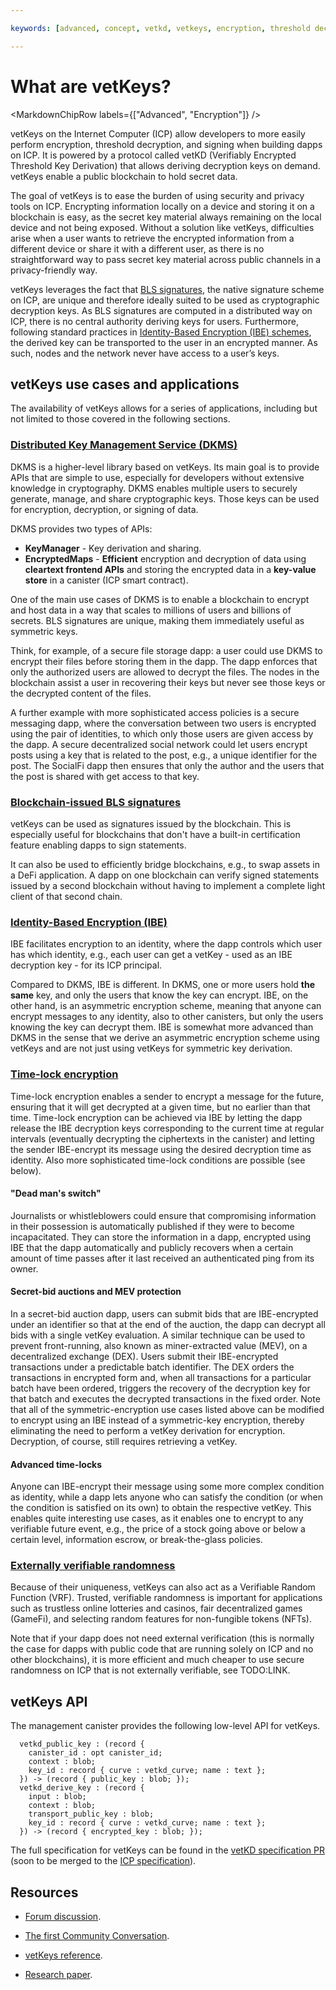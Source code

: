 ```yaml
---

keywords: [advanced, concept, vetkd, vetkeys, encryption, threshold decryption, encrypted threshold key derivation]

---
```



# What are vetKeys?

<MarkdownChipRow labels={["Advanced", "Encryption"]} />

vetKeys on the Internet Computer (ICP) allow developers to more easily perform encryption, threshold decryption, and signing when building dapps on ICP. It is powered by a protocol called vetKD (Verifiably Encrypted Threshold Key Derivation) that allows deriving decryption keys on demand. vetKeys enable a public blockchain to hold secret data.

The goal of vetKeys is to ease the burden of using security and privacy tools on ICP. Encrypting information locally on a device and storing it on a blockchain is easy, as the secret key material always remaining on the local device and not being exposed. Without a solution like vetKeys, difficulties arise when a user wants to retrieve the encrypted information from a different device or share it with a different user, as there is no straightforward way to pass secret key material across public channels in a privacy-friendly way.

vetKeys leverages the fact that [BLS signatures](https://learn.internetcomputer.org/hc/en-us/articles/34209540682644-Subnet-Keys-and-Subnet-Signatures), the native signature scheme on ICP, are unique and therefore ideally suited to be used as cryptographic decryption keys. As BLS signatures are computed in a distributed way on ICP, there is no central authority deriving keys for users. Furthermore, following standard practices in [Identity-Based Encryption (IBE) schemes](/docs/references/vetkeys-overview), the derived key can be transported to the user in an encrypted manner. As such, nodes and the network never have access to a user’s keys.

## vetKeys use cases and applications

The availability of vetKeys allows for a series of applications, including but not limited to those covered in the following sections.

### [Distributed Key Management Service (DKMS)](./dkms.mdx)

DKMS is a higher-level library based on vetKeys. Its main goal is to provide APIs that are simple to use, especially for developers without extensive knowledge in cryptography. DKMS enables multiple users to securely generate, manage, and share cryptographic keys. Those keys can be used for encryption, decryption, or signing of data.

DKMS provides two types of APIs:
- **KeyManager** - Key derivation and sharing.
- **EncryptedMaps** - **Efficient** encryption and decryption of data using **cleartext frontend APIs** and storing the encrypted data in a **key-value store** in a canister (ICP smart contract).

One of the main use cases of DKMS is to enable a blockchain to encrypt and host data in a way that scales to millions of users and billions of secrets. BLS signatures are unique, making them immediately useful as symmetric keys.

Think, for example, of a secure file storage dapp: a user could use DKMS to encrypt their files before storing them in the dapp. The dapp enforces that only the authorized users are allowed to decrypt the files. The nodes in the blockchain assist a user in recovering their keys but never see those keys or the decrypted content of the files.

A further example with more sophisticated access policies is a secure messaging dapp, where the conversation between two users is encrypted using the pair of identities, to which only those users are given access by the dapp. A secure decentralized social network could let users encrypt posts using a key that is related to the post, e.g., a unique identifier for the post. The SocialFi dapp then ensures that only the author and the users that the post is shared with get access to that key.

### [Blockchain-issued BLS signatures](./advanced/bls-signatures.mdx)

vetKeys can be used as signatures issued by the blockchain. This is especially useful for blockchains that don't have a built-in certification feature enabling dapps to sign statements.

It can also be used to efficiently bridge blockchains, e.g., to swap assets in a DeFi application. A dapp on one blockchain can verify signed statements issued by a second blockchain without having to implement a complete light client of that second chain.

### [Identity-Based Encryption (IBE)](./advanced/identity-based-encryption.mdx)

IBE facilitates encryption to an identity, where the dapp controls which user has which identity, e.g., each user can get a vetKey - used as an IBE decryption key - for its ICP principal.

Compared to DKMS, IBE is different. In DKMS, one or more users hold **the same** key, and only the users that know the key can encrypt. IBE, on the other hand, is an asymmetric encryption scheme, meaning that anyone can encrypt messages to any identity, also to other canisters, but only the users knowing the key can decrypt them. IBE is somewhat more advanced than DKMS in the sense that we derive an asymmetric encryption scheme using vetKeys and are not just using vetKeys for symmetric key derivation.

### [Time-lock encryption](./advanced/timelock-encryption.mdx)

Time-lock encryption enables a sender to encrypt a message for the future, ensuring that it will get decrypted at a given time, but no earlier than that time. Time-lock encryption can be achieved via IBE by letting the dapp release the IBE decryption keys corresponding to the current time at regular intervals (eventually decrypting the ciphertexts in the canister) and letting the sender IBE-encrypt its message using the desired decryption time as identity. Also more sophisticated time-lock conditions are possible (see below).

#### "Dead man's switch"

Journalists or whistleblowers could ensure that compromising information in their possession is automatically published if they were to become incapacitated. They can store the information in a dapp, encrypted using IBE that the dapp automatically and publicly recovers when a certain amount of time passes after it last received an authenticated ping from its owner.

#### Secret-bid auctions and MEV protection

In a secret-bid auction dapp, users can submit bids that are IBE-encrypted under an identifier so that at the end of the auction, the dapp can decrypt all bids with a single vetKey evaluation. A similar technique can be used to prevent front-running, also known as miner-extracted value (MEV), on a decentralized exchange (DEX). Users submit their IBE-encrypted transactions under a predictable batch identifier. The DEX orders the transactions in encrypted form and, when all transactions for a particular batch have been ordered, triggers the recovery of the decryption key for that batch and executes the decrypted transactions in the fixed order. Note that all of the symmetric-encryption use cases listed above can be modified to encrypt using an IBE instead of a symmetric-key encryption, thereby eliminating the need to perform a vetKey derivation for encryption. Decryption, of course, still requires retrieving a vetKey.

#### Advanced time-locks

Anyone can IBE-encrypt their message using some more complex condition as identity, while a dapp lets anyone who can satisfy the condition (or when the condition is satisfied on its own) to obtain the respective vetKey. This enables quite interesting use cases, as it enables one to encrypt to any verifiable future event, e.g., the price of a stock going above or below a certain level, information escrow, or break-the-glass policies.

### [Externally verifiable randomness](./advanced/verifiable-randomness.mdx)

Because of their uniqueness, vetKeys can also act as a Verifiable Random Function (VRF). Trusted, verifiable randomness is important for applications such as trustless online lotteries and casinos, fair decentralized games (GameFi), and selecting random features for non-fungible tokens (NFTs).

Note that if your dapp does not need external verification (this is normally the case for dapps with public code that are running solely on ICP and no other blockchains), it is more efficient and much cheaper to use secure randomness on ICP that is not externally verifiable, see TODO:LINK.

## vetKeys API

The management canister provides the following low-level API for vetKeys.

```candid
  vetkd_public_key : (record {
    canister_id : opt canister_id;
    context : blob;
    key_id : record { curve : vetkd_curve; name : text };
  }) -> (record { public_key : blob; });
  vetkd_derive_key : (record {
    input : blob;
    context : blob;
    transport_public_key : blob;
    key_id : record { curve : vetkd_curve; name : text };
  }) -> (record { encrypted_key : blob; });
```

The full specification for vetKeys can be found in the [vetKD specification PR](https://github.com/dfinity/portal/pull/3763) (soon to be merged to the [ICP specification](https://internetcomputer.org/docs/references/ic-interface-spec#ic-vetkd_derive_key)).

## Resources

- [Forum discussion](https://forum.dfinity.org/t/threshold-key-derivation-privacy-on-the-ic/16560).

- [The first Community Conversation](https://youtu.be/baM6jHnmMq8).

- [vetKeys reference](/docs/references/vetkeys-overview).

- [Research paper](https://eprint.iacr.org/2023/616.pdf).

